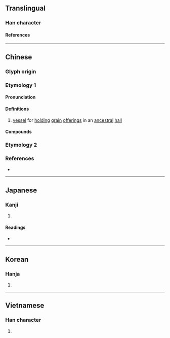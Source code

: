 {{also|琏}}
{{character info}}
{{character info|0xF994}}
==Translingual==

===Han character===
{{Han char|rn=96|rad=玉|as=11|sn=15|four=15130|canj=MGYJJ|ids=⿰𤣩連}}

====References====
{{Han ref|kx=0741.080|dkj=21206|dj=1150.260|hdz=21130.110|uh=7489|ud=29833|bh=E6A3|bd=59043}}
{{Han ref|uh=F994}}

----

==Chinese==
{{zh-forms|s=琏}}

===Glyph origin===
{{Han etym}}

===Etymology 1===

====Pronunciation====
{{zh-pron
|m=liǎn
|c=lin5
|mc=y
|oc=y
|cat=n
}}

====Definitions====
{{zh-hanzi}}

# [[vessel]] for [[hold]]ing [[grain]] [[offering]]s in an [[ancestral]] [[hall]]

====Compounds====
{{zh-der|瑚璉器|瑚璉|瑚璉之器}}

===Etymology 2===
{{zh-see|連|v}}

===References===
* {{R:yue:mfccd}}

----

==Japanese==

===Kanji===
{{ja-kanji|grade=|rs=玉11}}

# {{rfdef|ja|sort=玉11}}

====Readings====
* {{ja-readings|on=[[りん]] (rin)|kun=[[うつわ]] (utsuwa)|nanori=}}

----

==Korean==

===Hanja===
{{ko-hanja|hangeul=[[련]]>[[연]]|eumhun=|rv=ryeon>yeon|mr=ryŏn>yŏn|y=lyen>yen}}

# {{rfdef|ko|sort=玉11}}

----

==Vietnamese==

===Han character===
{{vi-readings|reading=liễn|rs=玉11}}

# {{rfdef|vi|sort=玉11}}